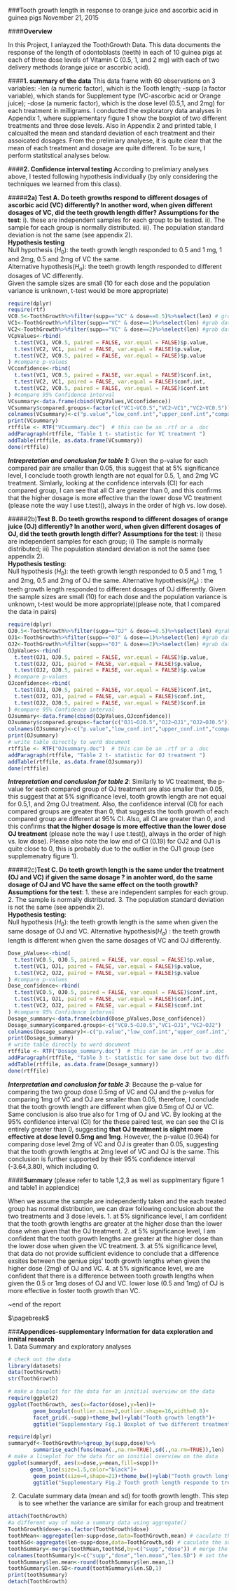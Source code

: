 ###Tooth growth length in response to orange juice and ascorbic acid in guinea pigs
November 21, 2015

####**Overview**

In this Project, I anlayzed the ToothGrowth Data. This data documents the response of the length of odontoblasts (teeth) in each of 10 guinea pigs at each of three dose levels of Vitamin C (0.5, 1, and 2 mg) with each of two delivery methods (orange juice or ascorbic acid). 

####**1. summary of the data**
This data frame with 60 observations on 3 variables:
-len (a numeric factor), which is the Tooth length; 
-supp (a factor variable), which stands for Supplement type (VC-ascorbic acid or Orange juice); 
-dose (a numeric factor), which is the dose level (0.5,1, and 2mg) for each treatment in milligrams. 
I conducted the exploratory data analyses in Appendix 1, where supplementary figure 1 show the boxplot of two different treatments and three dose levels. Also in Appendix 2 and printed table, I calcualted the mean and standard deviation of each treatment and their assoicated dosages. From the prelimiary analyese, it is quite clear that the mean of each treatment and dosage are quite different. To be sure, I perform statitstical analyses below.

####**2. Confidence interval testing**
According to prelimiary analyses above, I tested following hypothesis individually (by only considering the techniques we learned from this class).

#####**2a) Test A. Do teeth growths respond to different dosages of ascorbic acid (VC) differently? In another word, when given different dosages of VC, did the teeth growth length differ?**
**Assumptions for the test**: i). these are independent samples for each group to be tested. ii). The sample for each group is normally distributed. iii). The population standard deviation is not the same (see appendix 2).    
**Hypothesis testing**    
Null hypothesis ($H_0$): the teeth growth length responded to 0.5 and 1 mg, 1 and 2mg, 0.5 and 2mg of VC the same.  
Alternative hypothesis($H_a$): the teeth growth length responded to different dosages of VC differently.  
Given the sample sizes are small (10 for each dose and the population variance is unknown, t-test would be more appropriate)  
```r
require(dplyr)
require(rtf)
VC0.5<-ToothGrowth%>%filter(supp=="VC" & dose==0.5)%>%select(len) # grab data for VC dose0.5
VC1<-ToothGrowth%>%filter(supp=="VC" & dose==1)%>%select(len) #grab data for VC dose 1
VC2<-ToothGrowth%>%filter(supp=="VC" & dose==2)%>%select(len) #grab data for VC dose 2
VCpValues<-rbind(
  t.test(VC1, VC0.5, paired = FALSE, var.equal = FALSE)$p.value,
  t.test(VC2, VC1, paired = FALSE, var.equal = FALSE)$p.value,
  t.test(VC2, VC0.5, paired = FALSE, var.equal = FALSE)$p.value
) #compare p-values
VCconfidence<-rbind(
  t.test(VC1, VC0.5, paired = FALSE, var.equal = FALSE)$conf.int,
  t.test(VC2, VC1, paired = FALSE, var.equal = FALSE)$conf.int,
  t.test(VC2, VC0.5, paired = FALSE, var.equal = FALSE)$conf.int
) #compare 95% Confidence interval
VCsummary<-data.frame(cbind(VCpValues,VCconfidence))
VCsummary$compared.groups<-factor(c("VC1~VC0.5","VC2~VC1","VC2~VC0.5"))
colnames(VCsummary)<-c("p.value","low_conf.int","upper_conf.int","compared.groups")
print(VCsummary)
rtffile <- RTF("VCsummary.doc")  # this can be an .rtf or a .doc
addParagraph(rtffile, "Table 1 t- statistic for VC treatment ")
addTable(rtffile, as.data.frame(VCsummary))
done(rtffile)
```
**_Intrepretation and conclusion for table 1_**: Given the p-value for each compared pair are smaller than 0.05, this suggest that at 5% significance level, I conclude tooth growth length are not equal for 0.5, 1, and 2mg VC treatment. Simlarly, looking at the confidence intervals (CI) for each compared group,  I can see that all CI are greater than 0, and this confirms that the higher dosage is more effective than the lower dose VC treatment (please note the way I use t.test(), always in the order of high vs. low dose).


#####2b)**Test B. Do teeth growths respond to different dosages of orange juice (OJ) differently? In another word, when given different dosages of OJ, did the teeth growth length differ?**
**Assumptions for the test**: i) these are independent samples for each group; ii) The sample is normally distributed; iii) The population standard deviation is not the same (see appendix 2).    
**Hypothesis testing**:  
Null hypothesis ($H_0$): the teeth growth length responded to 0.5 and 1 mg, 1 and 2mg, 0.5 and 2mg of OJ the same.
Alternative hypothesis($H_a$) : the teeth growth length responded to different dosages of OJ differently.
Given the sample sizes are small (10) for each dose and the population variance is unknown, t-test would be more appropriate)(please note, that I compared the data in pairs)
```r
require(dplyr)
OJ0.5<-ToothGrowth%>%filter(supp=="OJ" & dose==0.5)%>%select(len) #grab data for OJ dose 0.5
OJ1<-ToothGrowth%>%filter(supp=="OJ" & dose==1)%>%select(len) #grab data for OJ dose 1
OJ2<-ToothGrowth%>%filter(supp=="OJ" & dose==2)%>%select(len) #grab data for OJ dose 2
OJpValues<-rbind(
  t.test(OJ1, OJ0.5, paired = FALSE, var.equal = FALSE)$p.value,
  t.test(OJ2, OJ1, paired = FALSE, var.equal = FALSE)$p.value,
  t.test(OJ2, OJ0.5, paired = FALSE, var.equal = FALSE)$p.value
) #compare p-values
OJconfidence<-rbind(
  t.test(OJ1, OJ0.5, paired = FALSE, var.equal = FALSE)$conf.int,
  t.test(OJ2, OJ1, paired = FALSE, var.equal = FALSE)$conf.int,
  t.test(OJ2, OJ0.5, paired = FALSE, var.equal = FALSE)$conf.in
) #compare 95% Confidence interval
OJsummary<-data.frame(cbind(OJpValues,OJconfidence))
OJsummary$compared.groups<-factor(c("OJ1~OJ0.5","OJ2~OJ1","OJ2~OJ0.5"))
colnames(OJsummary)<-c("p.value","low_conf.int","upper_conf.int","compared.groups")
print(OJsummary)
# write table directly to word document
rtffile <- RTF("OJsummary.doc")  # this can be an .rtf or a .doc
addParagraph(rtffile, "Table 2 t- statistic for OJ treatment ")
addTable(rtffile, as.data.frame(OJsummary))
done(rtffile)
```
**_Intrepretation and conclusion for table 2_**: Similarly to VC treatment, the p-value for each compared group of OJ treatment are also smaller than 0.05, this suggest that at 5% significance level, tooth growth length are not equal for 0.5,1, and 2mg OJ treatment. Also, the confidence interval (CI) for each compared groups are greater than 0, that suggests the tooth growth of each compared group are different at 95% CI. Also, all CI are greater than 0, and this confirms **that the higher dosage is more effective than the lower dose OJ treatment** (please note the way I use t.test(), always in the order of high vs. low dose). Please also note the low end of CI (0.19) for OJ2 and OJ1 is quite close to 0, this is probably due to the outlier in the OJ1 group (see supplemenatry figure 1). 


#####2c)**Test C. Do teeth growth length is the same under the treatment (OJ and VC) if given the same dosage ? in anohter word, do the same dosage of OJ and VC have the same effect on the tooth growth?**
**Assumptions for the test**: 1. these are independent samples for each group. 2. The sample is normally distributed. 3. The population standard deviation is not the same (see appendix 2).  
**Hypothesis testing**:    
Null hypothesis ($H_0$): the teeth growth length is the same when given the same dosage of OJ and VC.
Alternative hypothesis($H_a$) : the teeth growth length is different when given the same dosages of VC and OJ differently.

```r
Dose_pValues<-rbind(
  t.test(VC0.5, OJ0.5, paired = FALSE, var.equal = FALSE)$p.value,
  t.test(VC1, OJ1, paired = FALSE, var.equal = FALSE)$p.value,
  t.test(VC2, OJ2, paired = FALSE, var.equal = FALSE)$p.value
) #compare p-values
Dose_confidence<-rbind(
  t.test(VC0.5, OJ0.5, paired = FALSE, var.equal = FALSE)$conf.int,
  t.test(VC1, OJ1, paired = FALSE, var.equal = FALSE)$conf.int,
  t.test(VC2, OJ2, paired = FALSE, var.equal = FALSE)$conf.int
) #compare 95% Confidence interval
Dosage_summary<-data.frame(cbind(Dose_pValues,Dose_confidence))
Dosage_summary$compared.groups<-c("VC0.5~OJ0.5","VC1~OJ1","VC2~OJ2")
colnames(Dosage_summary)<-c("p.value","low_conf.int","upper_conf.int","compared.groups")
print(Dosage_summary)
# write table directly to word document
rtffile <- RTF("Dosage_summary.doc")  # this can be an .rtf or a .doc
addParagraph(rtffile, "Table 3 t- statistic for same dose but two different treatment (VC and OJ) ")
addTable(rtffile, as.data.frame(Dosage_summary))
done(rtffile)
```
**_Interpretation and conclusion for table 3_**: Because the p-value for comparing the two group dose 0.5mg of VC and OJ and the p-valus for comparing 1mg of VC and OJ are smaller than 0.05, therefore, I conclude that the tooth growth length are different when give 0.5mg of OJ or VC. Same conclusion is also true also for 1 mg of OJ and VC. By looking at the 95% confidence interval (CI) for the these paired test, we can see the CI is entirely greater than 0, suggesting **that OJ treatment is slight more effective at dose level 0.5mg and 1mg**. However, the p-value (0.964) for comparing dose level 2mg of VC and OJ is greater than 0.05, suggesting that the tooth growth lengths at 2mg level of VC and OJ is the same. This conclusion is further supported by their 95% confidence interval (-3.64,3.80), which including 0.  


####**Summary** (please refer to table 1,2,3 as well as supplmentary figure 1 and table1 in applendice)  
  
When we assume the sample are independently taken and the each treated group has normal distribution, we can draw following conclusion about the two treatments and 3 dose levels.
1. at 5% significance level, I am confident that the tooth growth lengths are greater at the higher dose than the lower dose when given that the OJ treatment.
2. at 5% significance level, I am confident that the tooth growth lengths are greater at the higher dose than the lower dose when given the VC treatment.
3. at 5% significance level, that data do not provide sufficient evidence to conclude that a difference exsites between the geniue pigs' tooth growth lengths when given the higher dose (2mg) of OJ and VC.
4. at 5% significance level, we are confident that there is a difference between tooth growth lengths when given the 0.5 or 1mg doses of OJ and VC. lower lose (0.5 and 1mg) of OJ is more effective in foster tooth growth than VC.  



~end of the report

$\pagebreak$ 

###**Appendices-supplementary Information for data exploration and innital research**  
1. Data Summary and exploratory analyses  
```r
# check out the data
library(datasets)
data(ToothGrowth)
str(ToothGrowth)
```
  
```r
# make a boxplot for the data for an innitial overview on the data
require(ggplot2)
ggplot(ToothGrowth, aes(x=factor(dose),y=len))+
        geom_boxplot(outlier.size=2,outlier.shape=16,width=0.8)+
        facet_grid(.~supp)+theme_bw()+ylab("Tooth growth length")+
        ggtitle("Supplementary Fig.1 Boxplot of two different treatments and various dosages")
```
  
```r
require(dplyr)
summarydf<-ToothGrowth%>%group_by(supp,dose)%>%
        summarise_each(funs(mean(.,na.rm=TRUE),sd(.,na.rm=TRUE)),len)
# make a lineplot for the data for an innitial overview on the data
ggplot(summarydf, aes(x=dose,y=mean,fill=supp))+
       geom_line(size=1.5,color="black")+
        geom_point(size=4,shape=21)+theme_bw()+ylab("Tooth growth length")+xlab("dose(mg)")+
        ggtitle("Supplementary Fig.2 Tooth groth length responde to treatment")
```
 
2. Caculate summary data (mean and sd) for tooth growth length. This step is to see whether the variance are similar for each group and treatment
```r
attach(ToothGrowth)
#a different way of make a summary data using aggregate()
ToothGrowth$dose<-as.factor(ToothGrowth$dose)
toothMean<-aggregate(len~supp+dose,data=ToothGrowth,mean) # caculate the mean 
toothSd<-aggregate(len~supp+dose,data=ToothGrowth,sd) # caculate the sd 
toothSummary<-merge(toothMean,toothSd,by=c("supp","dose")) # merge the mean and sd data 
colnames(toothSummary)<-c("supp","dose","len.mean","len.SD") # set the column name 
toothSummary$len.mean<-round(toothSummary$len.mean,1)
toothSummary$len.SD<-round(toothSummary$len.SD,1)
print(toothSummary)
detach(ToothGrowth)
```
